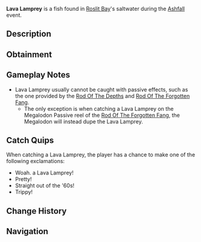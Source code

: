 {{FishInfobox
|image          = Lava Lamprey.png
|rarity         = Limited
|event          = Ashfall
|sea            = First Sea
|location       = [[Ashfall]]
|sublocation    = 
|sources        = Fishing Rod
|nopassive      = 1
|radar_location = 
|xp             = 170
|weather        = Rain
|time           = 
|season         = 
|bait           = Insect
|base_weight    = 75
|base_value     = 350
|weight_range   = 30
|base_chance    = 75
|base_resil     = 90
}}
'''Lava Lamprey''' is a {{Rarity|Limited}} fish found in [[Roslit Bay]]'s saltwater during the [[Ashfall]] event.

== Description ==
{{Description|With a resemblance to a lava lamp, the Lava Lamprey has a stylish color scheme. Don't look too close...|Bestiary Entry}}

== Obtainment ==
{{Description|Only can be caught during Ashfall.|Bestiary Hint}}
{{Fish Availability|
Roslit Bay/Ashfall
|top_rods      = 
Azure Of Lagoon\178160.09\163615.45;
Free Spirit Rod\176916.61\145430.26;
Fast Rod\173746.6\168558.97;
No-Life Rod\172443.82\167307.87;
Seraphic Rod\171764.97\166649.23;
Lucky Rod\120317.29\88600.72;
Rod Of The Exalted One\142811.36\136215.94;
Leviathan's Fang Rod\171356.18\164962.87;
Astralhook Rod\170365.82\62171.27;
Trident Rod\169810.72\116486.89;
Ethereal Prism Rod\167581.64\117843.94;
Depthseeker Rod\161412.35\130102.61;
Avalanche Rod\160271.48\116972.68;
Verdant Shear Rod\160174.84\142600.97;
Blazebringer Rod\159693.21\151631.26;
Zeus Rod\158710.82\142235.33;
Challenger's Rod\157218.63\152536.13;
Rod Of The Forgotten Fang\156845.57\152174.18;
Volcanic Rod\155026.85\108031.04;
Rod Of The Depths\149676.65\138634.29;
Steady Rod\85587.79\58763.99
|recommended   = No-Life Rod
}}

== Gameplay Notes ==
* Lava Lamprey usually cannot be caught with passive effects, such as the one provided by the [[Rod Of The Depths]] and [[Rod Of The Forgotten Fang]].
** The only exception is when catching a Lava Lamprey on the Megalodon Passive reel of the [[Rod Of The Forgotten Fang]], the Megalodon will instead dupe the Lava Lamprey.

== Catch Quips ==
When catching a Lava Lamprey, the player has a chance to make one of the following exclamations:
* Woah. a Lava Lamprey!
* Pretty!
* Straight out of the '60s!
* Trippy!

== Change History ==
{{Change History|{{subst:Current Version}}}}

== Navigation ==
{{Fish Navbox|Ashfall}}
